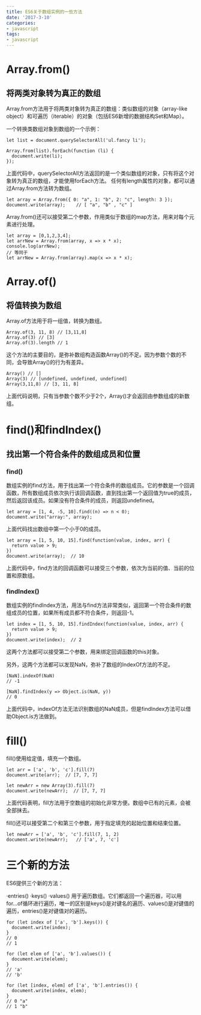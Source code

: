 ```yaml
---
title: ES6关于数组实例的一些方法
date: '2017-3-10'
categories:
- javascript
tags:
- javascript
---
```


# Array.from()
## 将两类对象转为真正的数组
Array.from方法用于将两类对象转为真正的数组：类似数组的对象（array-like object）和可遍历（iterable）的对象（包括ES6新增的数据结构Set和Map）。

一个转换类数组对象到数组的一个示例：
```
let list = document.querySelectorAll('ul.fancy li');
 
Array.from(list).forEach(function (li) {
  document.write(li);
});
```
上面代码中，querySelectorAll方法返回的是一个类似数组的对象，只有将这个对象转为真正的数组，才能使用forEach方法。
任何有length属性的对象，都可以通过Array.from方法转为数组。
```
let array = Array.from({ 0: "a", 1: "b", 2: "c", length: 3 });
document.write(array);    // [ "a", "b" , "c" ]
```
Array.from()还可以接受第二个参数，作用类似于数组的map方法，用来对每个元素进行处理。
```
let array = [0,1,2,3,4];
let arrNew = Array.from(array, x => x * x);
console.log(arrNew);
// 等同于
let arrNew = Array.from(array).map(x => x * x);
```


# Array.of()
## 将值转换为数组
Array.of方法用于将一组值，转换为数组。
```
Array.of(3, 11, 8) // [3,11,8]
Array.of(3) // [3]
Array.of(3).length // 1
```
这个方法的主要目的，是弥补数组构造函数Array()的不足。因为参数个数的不同，会导致Array()的行为有差异。
```
Array() // []
Array(3) // [undefined, undefined, undefined]
Array(3,11,8) // [3, 11, 8]
```
上面代码说明，只有当参数个数不少于2个，Array()才会返回由参数组成的新数组。
# find()和findIndex()
## 找出第一个符合条件的数组成员和位置
### find()

数组实例的find方法，用于找出第一个符合条件的数组成员。它的参数是一个回调函数，所有数组成员依次执行该回调函数，直到找出第一个返回值为true的成员，然后返回该成员。如果没有符合条件的成员，则返回undefined。
```
let array = [1, 4, -5, 10].find((n) => n < 0);
document.write("array:", array);
```
上面代码找出数组中第一个小于0的成员。

```
let array = [1, 5, 10, 15].find(function(value, index, arr) {
  return value > 9;
}) 
document.write(array);  // 10
```
上面代码中，find方法的回调函数可以接受三个参数，依次为当前的值、当前的位置和原数组。

### findIndex()
数组实例的findIndex方法，用法与find方法非常类似，返回第一个符合条件的数组成员的位置，如果所有成员都不符合条件，则返回-1。
```
let index = [1, 5, 10, 15].findIndex(function(value, index, arr) {
  return value > 9;
}) 
document.write(index);  // 2
```

这两个方法都可以接受第二个参数，用来绑定回调函数的this对象。

另外，这两个方法都可以发现NaN，弥补了数组的IndexOf方法的不足。
```
[NaN].indexOf(NaN)
// -1
 
[NaN].findIndex(y => Object.is(NaN, y))
// 0
```
上面代码中，indexOf方法无法识别数组的NaN成员，但是findIndex方法可以借助Object.is方法做到。

# fill()
fill()使用给定值，填充一个数组。
```
let arr = ['a', 'b', 'c'].fill(7)
document.write(arr);  // [7, 7, 7]
 
let newArr = new Array(3).fill(7)
document.write(newArr);  // [7, 7, 7]
```
上面代码表明，fill方法用于空数组的初始化非常方便。数组中已有的元素，会被全部抹去。

fill()还可以接受第二个和第三个参数，用于指定填充的起始位置和结束位置。
```
let newArr = ['a', 'b', 'c'].fill(7, 1, 2)
document.write(newArr);   // ['a', 7, 'c']
```

# 三个新的方法
ES6提供三个新的方法：

·entries()
·keys()
·values()
用于遍历数组。它们都返回一个遍历器，可以用for...of循环进行遍历，唯一的区别是keys()是对键名的遍历、values()是对键值的遍历，entries()是对键值对的遍历。
```
for (let index of ['a', 'b'].keys()) {
  document.write(index);
}
// 0
// 1
 
for (let elem of ['a', 'b'].values()) {
  document.write(elem);
}
// 'a'
// 'b'
 
for (let [index, elem] of ['a', 'b'].entries()) {
  document.write(index, elem);
}
// 0 "a"
// 1 "b"
```